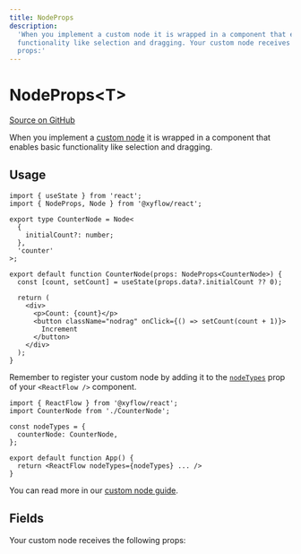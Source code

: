 ```yaml
---
title: NodeProps
description:
  'When you implement a custom node it is wrapped in a component that enables basic
  functionality like selection and dragging. Your custom node receives the following
  props:'
---
```


# NodeProps\<T>

[Source on GitHub](https://github.com/xyflow/xyflow/blob/main/packages/system/src/types/nodes.ts/#L89)

When you implement a [custom node](/learn/customization/custom-nodes) it is wrapped in a
component that enables basic functionality like selection and dragging.

## Usage

```tsx
import { useState } from 'react';
import { NodeProps, Node } from '@xyflow/react';

export type CounterNode = Node<
  {
    initialCount?: number;
  },
  'counter'
>;

export default function CounterNode(props: NodeProps<CounterNode>) {
  const [count, setCount] = useState(props.data?.initialCount ?? 0);

  return (
    <div>
      <p>Count: {count}</p>
      <button className="nodrag" onClick={() => setCount(count + 1)}>
        Increment
      </button>
    </div>
  );
}
```

Remember to register your custom node by adding it to the
[`nodeTypes`](/api-reference/react-flow#nodetypes) prop of your `<ReactFlow />` component.

```tsx
import { ReactFlow } from '@xyflow/react';
import CounterNode from './CounterNode';

const nodeTypes = {
  counterNode: CounterNode,
};

export default function App() {
  return <ReactFlow nodeTypes={nodeTypes} ... />
}
```

You can read more in our [custom node guide](/learn/customization/custom-nodes).

## Fields

Your custom node receives the following props:

<APIDocs typeName="NodeProps" />
